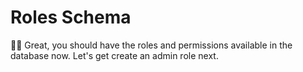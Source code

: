 # Roles Schema

<EpicVideo url="https://www.epicweb.dev/workshops/authentication-strategies-and-implementation/permissions/implementing-role-based-access-control-with-prisma/solution" />

👨‍💼 Great, you should have the roles and permissions available in the database
now. Let's get create an admin role next.
